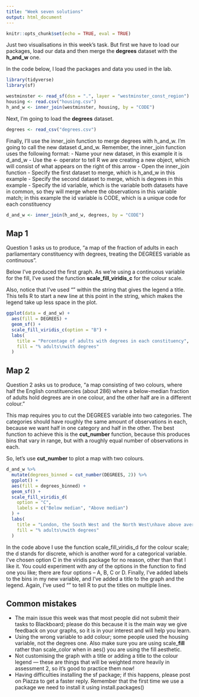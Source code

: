 ```yaml
---
title: "Week seven solutions"
output: html_document
---
```


```r
knitr::opts_chunk$set(echo = TRUE, eval = TRUE)
```


Just two visualisations in this week’s task. But first we have to load our packages, load our data and then merge the **degrees** dataset with the **h_and_w** one.

In the code below, I load the packages and data you used in the lab.

```r

library(tidyverse)
library(sf)
```

```r
westminster <- read_sf(dsn = ".", layer = "westminster_const_region")
housing <- read.csv("housing.csv")
h_and_w <- inner_join(westminster, housing, by = "CODE")
```

Next, I’m going to load the **degrees** dataset.

```r
degrees <- read_csv("degrees.csv")
```


Finally, I’ll use the inner_join function to merge degrees with h_and_w. I’m going to call the new dataset d_and_w. Remember, the inner_join function uses the following format:
- Name your new dataset, in this example it is d_and_w
- Use the <- operator to tell R we are creating a new object, which will consist of what appears on the right of this arrow
- Open the inner_join function
- Specify the first dataset to merge, which is h_and_w in this example
- Specify the second dataset to merge, which is degrees in this example
- Specify the id variable, which is the variable both datasets have in common, so they will merge where the observations in this variable match; in this example the id variable is CODE, which is a unique code for each constituency

```r
d_and_w <- inner_join(h_and_w, degrees, by = "CODE")
```

## Map 1


Question 1 asks us to produce, “a map of the fraction of adults in each parliamentary constituency with degrees, treating the DEGREES variable as continuous”.

Below I’ve produced the first graph. As we’re using a continuous variable for the fill, I’ve used the function **scale_fill_viridis_c** for the colour scale.

Also, notice that I’ve used "\n" within the string that gives the legend a title. This tells R to start a new line at this point in the string, which makes the legend take up less space in the plot.

```r

ggplot(data = d_and_w) +
  aes(fill = DEGREES) +
  geom_sf() +
  scale_fill_viridis_c(option = "B") +
  labs(
    title = "Percentage of adults with degrees in each constituency",
    fill = "% adults\nwith degrees"
  )
```

## Map 2


Question 2 asks us to produce, “a map consisting of two colours, where half the English constituencies (about 286) where a below-median fraction of adults hold degrees are in one colour, and the other half are in a different colour.”

This map requires you to cut the DEGREES variable into two categories. The categories should have roughly the same amount of observations in each, because we want half in one category and half in the other. The best function to achieve this is the **cut_number** function, because this produces bins that vary in range, but with a roughly equal number of observations in each.

So, let’s use **cut_number** to plot a map with two colours.

```r

d_and_w %>% 
  mutate(degrees_binned = cut_number(DEGREES, 2)) %>% 
  ggplot() +
  aes(fill = degrees_binned) +
  geom_sf() +
  scale_fill_viridis_d(
    option = "C",
    labels = c("Below median", "Above median")
  ) +
  labs(
    title = "London, the South West and the North West\nhave above average rates of degree holders",
    fill = "% adults\nwith degrees"
  )
```

In the code above I use the function scale_fill_viridis_d for the colour scale; the d stands for discrete, which is another word for a categorical variable. I’ve chosen option C in the viridis package for no reason, other than that I like it. You could experiment with any of the options in the function to find one you like; there are four options – A, B, C or D. Finally, I’ve added labels to the bins in my new variable, and I’ve added a title to the graph and the legend. Again, I’ve used "\n" to tell R to put the titles on multiple lines.


## Common mistakes

- The main issue this week was that most people did not submit their tasks to Blackboard; please do this because it is the main way we give feedback on your graphs, so it is in your interest and will help you learn.
- Using the wrong variable to add colour; some people used the housing variable, not the degrees one. Also make sure you are using scale_**fill** rather than scale_color when in aes() you are using the fill aesthetic.
- Not customising the graph with a title or adding a title to the colour legend — these are things that will be weighted more heavily in assessment 2, so it's good to practice them now!
- Having difficulties installing the sf package; if this happens, please post on Piazza to get a faster reply. Remember that the first time we use a package we need to install it using install.packages()
